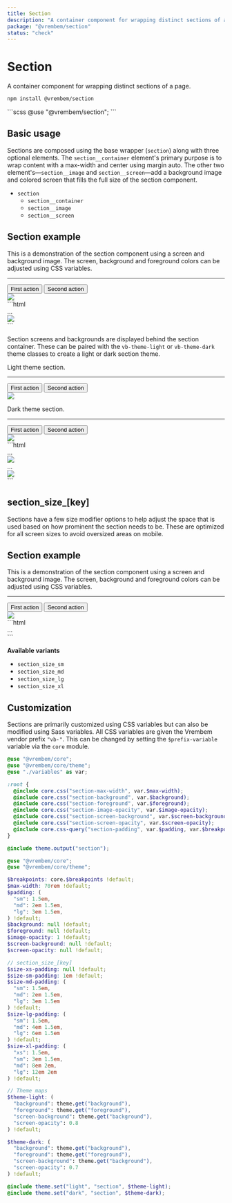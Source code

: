 ```yaml
---
title: Section
description: "A container component for wrapping distinct sections of a page."
package: "@vrembem/section"
status: "check"
---
```



# Section

A container component for wrapping distinct sections of a page.

```sh
npm install @vrembem/section
```

<CodeExample lang="scss">
  ```scss
  @use "@vrembem/section";
  ```
</CodeExample>

## Basic usage

Sections are composed using the base wrapper (`section`) along with three optional elements. The `section__container` element's primary purpose is to wrap content with a max-width and center using margin auto. The other two element's—`section__image` and `section__screen`—add a background image and colored screen that fills the full size of the section component.

- `section`
  - `section__container`
  - `section__image`
  - `section__screen`

<CodeExample flush>
  <Fragment slot="output">
    <section class="section">
      <div class="section__container gap-y text-align-center">
        <h1 class="h1">Section example</h1>
        <p>This is a demonstration of the section component using a screen and background image. The screen, background and foreground colors can be adjusted using CSS variables.</p>
        <hr class="sep margin-y-xl" />
        <div class="level flex-justify-center">
          <button class="button button_color_primary">First action</button>
          <button class="button button_color_secondary">Second action</button>
        </div>
      </div>
      <img class="section__image" src="https://picsum.photos/id/335/600/300" />
      <div class="section__screen"></div>
    </section>
  </Fragment>
  ```html
  <section class="section">
    <div class="section__container">
      ...
    </div>
    <img class="section__image" src="..." />
    <div class="section__screen"></div>
  </section>
  ```
</CodeExample>

Section screens and backgrounds are displayed behind the section container. These can be paired with the `vb-theme-light` or `vb-theme-dark` theme classes to create a light or dark section theme.

<CodeExample flush>
  <Fragment slot="output">
    <section class="section vb-theme-light">
      <div class="section__container gap-y text-align-center">
        <p>Light theme section.</p>
        <hr class="sep margin-y-xl" />
        <div class="level flex-justify-center">
          <button class="button button_color_primary">First action</button>
          <button class="button button_color_secondary">Second action</button>
        </div>
      </div>
      <img class="section__image" src="https://picsum.photos/id/335/600/300" />
      <div class="section__screen"></div>
    </section>
    <section class="section vb-theme-dark">
      <div class="section__container gap-y text-align-center">
        <p>Dark theme section.</p>
        <hr class="sep margin-y-xl" />
        <div class="level flex-justify-center">
          <button class="button button_color_primary">First action</button>
          <button class="button button_color_secondary">Second action</button>
        </div>
      </div>
      <img class="section__image" src="https://picsum.photos/id/335/600/300" />
      <div class="section__screen"></div>
    </section>
  </Fragment>
  ```html
  <!-- Using the light theme class -->
  <section class="section vb-theme-light">
    <div class="section__container">
      ...
    </div>
    <img class="section__image" src="..." />
    <div class="section__screen"></div>
  </section>

  <!-- Using the dark theme class -->
  <section class="section vb-theme-dark">
    <div class="section__container">
      ...
    </div>
    <img class="section__image" src="..." />
    <div class="section__screen"></div>
  </section>
  ```
</CodeExample>

## section_size_[key]

Sections have a few size modifier options to help adjust the space that is used based on how prominent the section needs to be. These are optimized for all screen sizes to avoid oversized areas on mobile.

<CodeExample flush>
  <Fragment slot="output">
    <section class="section section_size_xl">
      <div class="section__container gap-y text-align-center">
        <h1 class="h1">Section example</h1>
        <p>This is a demonstration of the section component using a screen and background image. The screen, background and foreground colors can be adjusted using CSS variables.</p>
        <hr class="sep margin-y-xl" />
        <div class="level flex-justify-center">
          <button class="button button_color_primary">First action</button>
          <button class="button button_color_secondary">Second action</button>
        </div>
      </div>
      <img class="section__image" src="https://picsum.photos/id/335/600/300" />
      <div class="section__screen"></div>
    </section>
  </Fragment>
  ```html
  <section class="section section_size_xl">
    ...
  </section>
  ```
</CodeExample>

**Available variants**

* `section_size_sm`
* `section_size_md`
* `section_size_lg`
* `section_size_xl`

## Customization

Sections are primarily customized using CSS variables but can also be modified using Sass variables. All CSS variables are given the Vrembem vendor prefix `"vb-"`. This can be changed by setting the `$prefix-variable` variable via the `core` module.

<DocBlock name="CSS Variables" src="section/src/_root.scss">

  ```scss
  @use "@vrembem/core";
  @use "@vrembem/core/theme";
  @use "./variables" as var;

  :root {
    @include core.css("section-max-width", var.$max-width);
    @include core.css("section-background", var.$background);
    @include core.css("section-foreground", var.$foreground);
    @include core.css("section-image-opacity", var.$image-opacity);
    @include core.css("section-screen-background", var.$screen-background);
    @include core.css("section-screen-opacity", var.$screen-opacity);
    @include core.css-query("section-padding", var.$padding, var.$breakpoints);
  }

  @include theme.output("section");
  ```
</DocBlock>

<DocBlock name="SCSS Variables" src="section/src/_variables.scss">

  ```scss
  @use "@vrembem/core";
  @use "@vrembem/core/theme";

  $breakpoints: core.$breakpoints !default;
  $max-width: 70rem !default;
  $padding: (
    "sm": 1.5em,
    "md": 2em 1.5em,
    "lg": 3em 1.5em,
  ) !default;
  $background: null !default;
  $foreground: null !default;
  $image-opacity: 1 !default;
  $screen-background: null !default;
  $screen-opacity: null !default;

  // section_size_[key]
  $size-xs-padding: null !default;
  $size-sm-padding: 1em !default;
  $size-md-padding: (
    "sm": 1.5em,
    "md": 2em 1.5em,
    "lg": 3em 1.5em
  ) !default;
  $size-lg-padding: (
    "sm": 1.5em,
    "md": 4em 1.5em,
    "lg": 6em 1.5em
  ) !default;
  $size-xl-padding: (
    "xs": 1.5em,
    "sm": 3em 1.5em,
    "md": 8em 2em,
    "lg": 12em 2em
  ) !default;

  // Theme maps
  $theme-light: (
    "background": theme.get("background"),
    "foreground": theme.get("foreground"),
    "screen-background": theme.get("background"),
    "screen-opacity": 0.8
  ) !default;

  $theme-dark: (
    "background": theme.get("background"),
    "foreground": theme.get("foreground"),
    "screen-background": theme.get("background"),
    "screen-opacity": 0.7
  ) !default;

  @include theme.set("light", "section", $theme-light);
  @include theme.set("dark", "section", $theme-dark);
  ```
</DocBlock>
